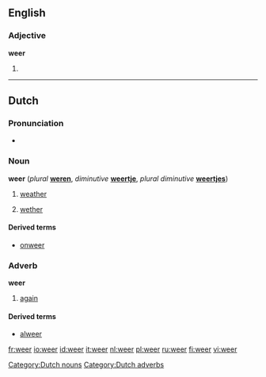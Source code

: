 ==English==

===Adjective===
'''weer'''

# {{comparative of|[[wee]]|lang=English|POS=adjective}}

----

==Dutch==

===Pronunciation===
*{{IPA|/weːr/}}

===Noun===
'''weer'''  (''plural'' '''[[weren]]''', ''diminutive'' '''[[weertje]]''', ''plural diminutive'' '''[[weertjes]]''')

# {{n}} [[weather]]
# {{m}} [[wether]]

====Derived terms====
* [[onweer]]

===Adverb===
'''weer'''
# [[again]]

====Derived terms====
* [[alweer]]

[[Category:Dutch nouns]]
[[Category:Dutch adverbs]]

[[fr:weer]]
[[io:weer]]
[[id:weer]]
[[it:weer]]
[[nl:weer]]
[[pl:weer]]
[[ru:weer]]
[[fi:weer]]
[[vi:weer]]